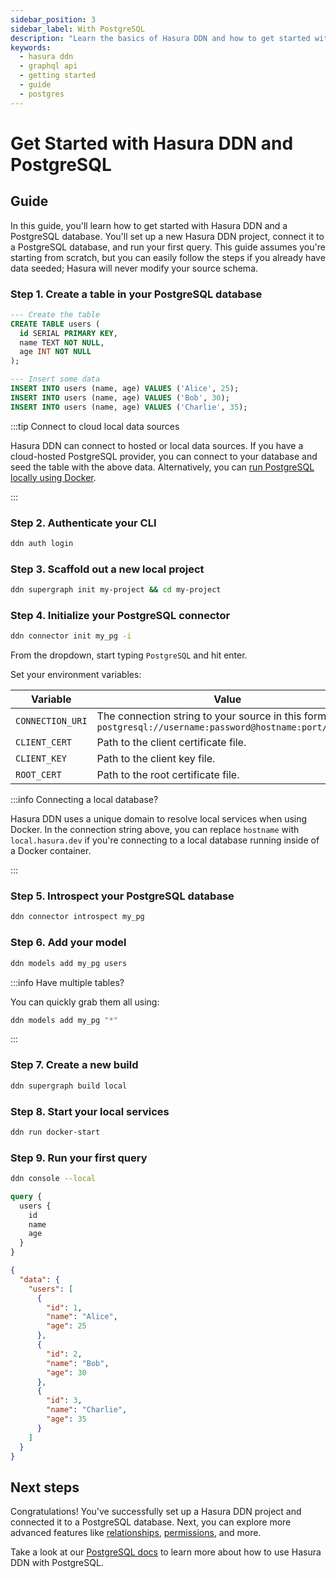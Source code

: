 ```yaml
---
sidebar_position: 3
sidebar_label: With PostgreSQL
description: "Learn the basics of Hasura DDN and how to get started with a Postgres database."
keywords:
  - hasura ddn
  - graphql api
  - getting started
  - guide
  - postgres
---
```



# Get Started with Hasura DDN and PostgreSQL

<Prereqs />

## Guide

In this guide, you'll learn how to get started with Hasura DDN and a PostgreSQL database. You'll set up a new Hasura DDN
project, connect it to a PostgreSQL database, and run your first query. This guide assumes you're starting from scratch,
but you can easily follow the steps if you already have data seeded; Hasura will never modify your source schema.

### Step 1. Create a table in your PostgreSQL database

```sql title="First, you'll create a new table in your PostgreSQL database:"
--- Create the table
CREATE TABLE users (
  id SERIAL PRIMARY KEY,
  name TEXT NOT NULL,
  age INT NOT NULL
);

--- Insert some data
INSERT INTO users (name, age) VALUES ('Alice', 25);
INSERT INTO users (name, age) VALUES ('Bob', 30);
INSERT INTO users (name, age) VALUES ('Charlie', 35);
```

:::tip Connect to cloud local data sources

Hasura DDN can connect to hosted or local data sources. If you have a cloud-hosted PostgreSQL provider, you can connect
to your database and seed the table with the above data. Alternatively, you can
[run PostgreSQL locally using Docker](https://hub.docker.com/_/postgres).

:::

### Step 2. Authenticate your CLI

```sh title="Before you can create a new Hasura DDN project, you need to authenticate your CLI:"
ddn auth login
```

### Step 3. Scaffold out a new local project

```sh title="Next, you'll create a new local project. Run the following command:"
ddn supergraph init my-project && cd my-project
```

### Step 4. Initialize your PostgreSQL connector

```sh title="Initialize a new PostgreSQL connector. Run the following command:"
ddn connector init my_pg -i
```

From the dropdown, start typing `PostgreSQL` and hit enter.

Set your environment variables:

| Variable         | Value                                                                                                      | Required |
| ---------------- | ---------------------------------------------------------------------------------------------------------- | -------- |
| `CONNECTION_URI` | The connection string to your source in this format: `postgresql://username:password@hostname:port/dbname` | Yes      |
| `CLIENT_CERT`    | Path to the client certificate file.                                                                       | No       |
| `CLIENT_KEY`     | Path to the client key file.                                                                               | No       |
| `ROOT_CERT`      | Path to the root certificate file.                                                                         | No       |

:::info Connecting a local database?

Hasura DDN uses a unique domain to resolve local services when using Docker. In the connection string above, you can
replace `hostname` with `local.hasura.dev` if you're connecting to a local database running inside of a Docker
container.

:::

### Step 5. Introspect your PostgreSQL database

```sh title="Next, you'll introspect your PostgreSQL database:"
ddn connector introspect my_pg
```

### Step 6. Add your model

```sh title="Now, you'll track the tables as models in your PostgreSQL database:"
ddn models add my_pg users
```

:::info Have multiple tables?

You can quickly grab them all using:

```sh
ddn models add my_pg "*"
```

:::

### Step 7. Create a new build

```sh title="Next, you'll create a new build:"
ddn supergraph build local
```

### Step 8. Start your local services

```sh title="Start your local Hasura DDN Engine and PostgreSQL connector:"
ddn run docker-start
```

### Step 9. Run your first query

```sh title="Open your local console:"
ddn console --local
```

```graphql title="And, if you write a query like this:"
query {
  users {
    id
    name
    age
  }
}
```

```json title="You'll get a response like this:"
{
  "data": {
    "users": [
      {
        "id": 1,
        "name": "Alice",
        "age": 25
      },
      {
        "id": 2,
        "name": "Bob",
        "age": 30
      },
      {
        "id": 3,
        "name": "Charlie",
        "age": 35
      }
    ]
  }
}
```

## Next steps

Congratulations! You've successfully set up a Hasura DDN project and connected it to a PostgreSQL database. Next, you
can explore more advanced features like [relationships](/supergraph-modeling/relationships.mdx),
[permissions](/supergraph-modeling/permissions.mdx), and more.

Take a look at our [PostgreSQL docs](/connectors/postgresql/index.mdx) to learn more about how to use Hasura DDN with
PostgreSQL.

